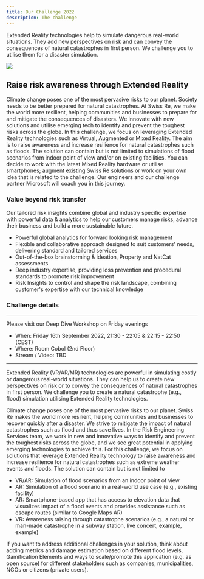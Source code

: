 ```yaml
---
title: Our Challenge 2022
description: The challenge
---
```


<PageDescription>

Extended Reality technologies help to simulate dangerous real-world
situations. They add new perspectives on risk and can convey the consequences
of natural catastrophes in first person. We challenge you to utilise them for
a disaster simulation.

</PageDescription>

![](https://docs.microsoft.com/en-us/windows/mixed-reality/discover/images/hls19_governmentutilitieshologram_001-940px.jpg?ocid=AID3054426)

## Raise risk awareness through Extended Reality

Climate change poses one of the most pervasive risks to our planet.
Society needs to be better prepared for natural catastrophes.
At Swiss Re, we make the world more resilient, helping communities and businesses to prepare for and mitigate the consequences of disasters.
We innovate with new solutions and utilise emerging tech to identify and prevent the toughest risks across the globe.
In this challenge, we focus on leveraging Extended Reality technologies such as Virtual, Augmented or Mixed Reality.
The aim is to raise awareness and increase resilience for natural catastrophes such as floods.
The solution can contain but is not limited to simulations of flood scenarios from indoor point of view
and/or on existing facilities.
You can decide to work with the latest Mixed Reality hardware or utilise smartphones;
augment existing Swiss Re solutions or work on your own idea that is related to the challenge.
Our engineers and our challenge partner Microsoft will coach you in this journey.

### Value beyond risk transfer

Our tailored risk insights combine global and industry specific expertise with powerful data & analytics to help our customers manage risks, advance their business and build a more sustainable future.

- Powerful global analytics for forward looking risk management
- Flexible and collaborative approach designed to suit customers' needs, delivering standard and tailored services
- Out-of-the-box brainstorming & ideation, Property and NatCat assessments
- Deep industry expertise, providing loss prevention and procedural standards to promote risk improvement
- Risk Insights to control and shape the risk landscape, combining customer's expertise with our technical knowledge

### Challenge details

---

Please visit our <span>Deep Dive Workshop</span> on Friday evenings

- <span>When</span>: Friday 16th September 2022, 21:30 - 22:05 & 22:15 - 22:50
  (CEST)
- <span>Where</span>: Room Cobol (2nd Floor)
- <span>Stream / Video</span>: TBD

---

Extended Reality (VR/AR/MR) technologies are powerful in simulating costly or dangerous real-world situations. They can help us to create new perspectives on risk or to convey the consequences of natural catastrophes in first person. We challenge you to create a natural catastrophe (e.g., flood) simulation utilising Extended Reality technologies.

Climate change poses one of the most pervasive risks to our planet. Swiss Re makes the world more resilient, helping communities and businesses to recover quickly after a disaster. We strive to mitigate the impact of natural catastrophes such as flood and thus save lives. In the Risk Engineering Services team, we work in new and innovative ways to identify and prevent the toughest risks across the globe, and we see great potential in applying emerging technologies to achieve this. For this challenge, we focus on solutions that leverage Extended Reality technology to raise awareness and increase resilience for natural catastrophes such as extreme weather events and floods. The solution can contain but is not limited to

- VR/AR: Simulation of flood scenarios from an indoor point of view
- AR: Simulation of a flood scenario in a real-world use case (e.g., existing facility)
- AR: Smartphone-based app that has access to elevation data that visualizes impact of a flood events and provides assistance such as escape routes (similar to Google Maps AR)
- VR: Awareness raising through catastrophe scenarios (e.g., a natural or man-made catastrophe in a subway station, live concert, example, example)

If you want to address additional challenges in your solution, think about adding metrics and damage estimation based on different flood levels, Gamification Elements and ways to scale/promote this application (e.g. as open source) for different stakeholders such as companies, municipalities, NGOs or citizens (private users).

